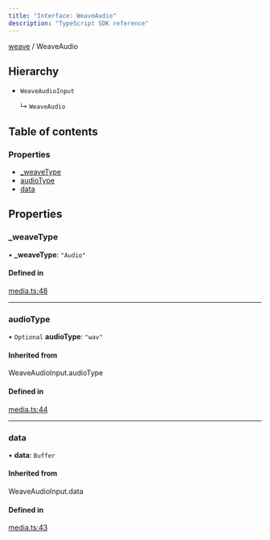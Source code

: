 ```yaml
---
title: "Interface: WeaveAudio"
description: "TypeScript SDK reference"
---
```


[weave](../) / WeaveAudio



## Hierarchy

- `WeaveAudioInput`

  ↳ `WeaveAudio`

## Table of contents

### Properties

- [\_weaveType](./WeaveAudio#_weavetype)
- [audioType](./WeaveAudio#audiotype)
- [data](./WeaveAudio#data)

## Properties

### \_weaveType

• **\_weaveType**: ``"Audio"``

#### Defined in

[media.ts:48](https://github.com/wandb/weave/blob/5d9590d2658eeb69c9c9f04342e107bf9a0a4c90/sdks/node/src/media.ts#L48)

___

### audioType

• `Optional` **audioType**: ``"wav"``

#### Inherited from

WeaveAudioInput.audioType

#### Defined in

[media.ts:44](https://github.com/wandb/weave/blob/5d9590d2658eeb69c9c9f04342e107bf9a0a4c90/sdks/node/src/media.ts#L44)

___

### data

• **data**: `Buffer`

#### Inherited from

WeaveAudioInput.data

#### Defined in

[media.ts:43](https://github.com/wandb/weave/blob/5d9590d2658eeb69c9c9f04342e107bf9a0a4c90/sdks/node/src/media.ts#L43)
